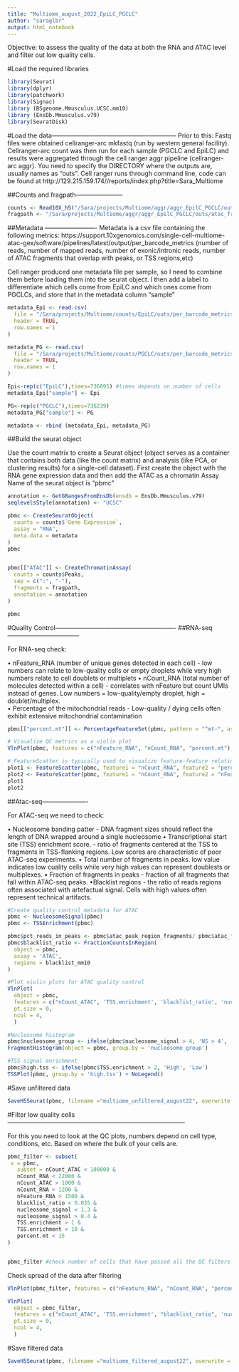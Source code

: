 ---
title: "Multiome_august_2022_EpiLC_PGCLC"
author: "saraglbr"
output: html_notebook
---
Objective: to assess the quality of the data at both the RNA and ATAC level and filter out low quality cells. 

#Load the required libraries 
```{r}
library(Seurat)
library(dplyr)
library(patchwork)
library(Signac)
library (BSgenome.Mmusculus.UCSC.mm10)
library (EnsDb.Mmusculus.v79)
library(SeuratDisk)
```

#Load the data------------------------------------------------------------
Prior to this: Fastq files were obtained cellranger-arc mkfastq (run by western general facility). Cellranger-arc count was then run for each sample (PGCLC and EpiLC) and results were aggregated through the cell ranger aggr pipeline (cellranger-arc aggr). You need to specify the DIRECTORY where the outputs are, usually names as "outs". 
Cell ranger runs through command line, code can be found at http://129.215.159.174//reports/index.php?title=Sara_Multiome

##Counts and fragpath-----------------------
```{r}

counts <- Read10X_h5("/Sara/projects/Multiome/aggr/aggr_EpilC_PGCLC/outs/filtered_feature_bc_matrix.h5")
fragpath <- "/Sara/projects/Multiome/aggr/aggr_EpilC_PGCLC/outs/atac_fragments.tsv.gz"

```


##Metadata -------------------------
Metadata is a csv file containing the following metrics: 
https://support.10xgenomics.com/single-cell-multiome-atac-gex/software/pipelines/latest/output/per_barcode_metrics
(number of reads, number of mapped reads, number of exonic/intronic reads, number of ATAC fragments that overlap with peaks, or TSS regions,etc)

Cell ranger produced one metadata file per sample, so I need to combine them before loading them into the seurat object. I then add a label to differentiate which cells come from EpiLC and which ones come from PGCLCs, and store that in the metadata column "sample"


```{r}
metadata_Epi <- read.csv(
  file = "/Sara/projects/Multiome/counts/EpiLC/outs/per_barcode_metrics.csv",
  header = TRUE,
  row.names = 1
)

metadata_PG <- read.csv(
  file = "/Sara/projects/Multiome/counts/PGCLC/outs/per_barcode_metrics.csv",
  header = TRUE,
  row.names = 1
)

Epi<-rep(c("EpiLC"),times=736095) #times depends on number of cells 
metadata_Epi["sample"] <- Epi 

PG<-rep(c("PGCLC"),times=736239)
metadata_PG["sample"] <- PG 

metadata <- rbind (metadata_Epi, metadata_PG) 
```


##Build the seurat object 

Use the count matrix to create a Seurat object (object serves as a container that contains both data (like the count matrix) and analysis (like PCA, or clustering results) for a single-cell dataset).
First create the object with the RNA gene expression data and then add the ATAC as a chromatin Assay
Name of the seurat object is "pbmc"

```{r}
annotation <- GetGRangesFromEnsDb(ensdb = EnsDb.Mmusculus.v79)
seqlevelsStyle(annotation) <- "UCSC"

pbmc <- CreateSeuratObject(
  counts = counts$`Gene Expression`,
  assay = "RNA",
  meta.data = metadata
)
pbmc


pbmc[["ATAC"]] <- CreateChromatinAssay(
  counts = counts$Peaks,
  sep = c(":", "-"),
  fragments = fragpath,
  annotation = annotation
)

pbmc
```


#Quality Control----------------------------------------------------------
##RNA-seq-----------------------------------

For RNA-seq check:

• nFeature_RNA (number of unique genes detected in each cell) - low numbers can relate to low-quality cells or empty droplets while very high numbers relate to cell doublets or multiplets 
• nCount_RNA (total number of molecules detected within a cell) - correlates with nFeature but count UMIs instead of genes. Low numbers = low-quality/empty droplet, high = doublet/multiplex.  
• Percentage of the mitochondrial reads - Low-quality / dying cells often exhibit extensive mitochondrial contamination

```{r}
pbmc[["percent.mt"]] <- PercentageFeatureSet(pbmc, pattern = "^mt-", assay = "RNA") # calulcate percentage of mitochondial reads, all mitochondial genes start with "mt-"

# Visualize QC metrics as a violin plot
VlnPlot(pbmc, features = c("nFeature_RNA", "nCount_RNA", "percent.mt"), ncol = 3, pt.size = 0)

# FeatureScatter is typically used to visualize feature-feature relationships
plot1 <- FeatureScatter(pbmc, feature1 = "nCount_RNA", feature2 = "percent.mt")
plot2 <- FeatureScatter(pbmc, feature1 = "nCount_RNA", feature2 = "nFeature_RNA")
plot1
plot2
```

##Atac-seq----------------------

For ATAC-seq we need to check: 

•	Nucleosome banding patter - DNA fragment sizes should reflect the length of DNA wrapped around a single nucleosome
•	Transcriptional start site (TSS) enrichment score. -  ratio of fragments centered at the TSS to fragments in TSS-flanking regions. Low scores are characteristic of poor ATAC-seq experiments.
•	Total number of fragments in peaks. low value indicates low cuality cells while very high values can represent doublests or multiplexes.
•	Fraction of fragments in peaks - fraction of all fragments that fall within ATAC-seq peaks.
•Blacklist regions - the ratio of reads regions often associated with artefactual signal. Cells with high values often represent technical artifacts.

```{r}
#Create quality control metadata for ATAC
pbmc <- NucleosomeSignal(pbmc)
pbmc <- TSSEnrichment(pbmc)

pbmc$pct_reads_in_peaks <- pbmc$atac_peak_region_fragments/ pbmc$atac_fragments * 100
pbmc$blacklist_ratio <- FractionCountsInRegion(
  object = pbmc, 
  assay = 'ATAC',
  regions = blacklist_mm10
)
```

```{r}
#Plot violin plots for ATAC quality control
VlnPlot(
  object = pbmc,
  features = c("nCount_ATAC", 'TSS.enrichment', 'blacklist_ratio', 'nucleosome_signal'),
  pt.size = 0,
  ncol = 4,
  )
```


```{r}
#Nucleosome histogram
pbmc$nucleosome_group <- ifelse(pbmc$nucleosome_signal > 4, 'NS > 4', 'NS < 4')
FragmentHistogram(object = pbmc, group.by = 'nucleosome_group')

#TSS signal enrichment 
pbmc$high.tss <- ifelse(pbmc$TSS.enrichment > 2, 'High', 'Low')
TSSPlot(pbmc, group.by = 'high.tss') + NoLegend()
```

#Save unfiltered data 
```{r}
SaveH5Seurat(pbmc, filename ="multiome_unfiltered_august22", overwrite = TRUE) # save seurat object before filtering
```


#Filter low quality cells--------------------------------------------------------------------------------------

For this you need to look at the QC plots, numbers depend on cell type, conditions, etc. Based on where the bulk of your cells are. 

```{r}
pbmc_filter <- subset(
 x = pbmc,
   subset = nCount_ATAC < 100000 &
   nCount_RNA < 22000 &
   nCount_ATAC > 1000 &
   nCount_RNA > 1200 &
   nFeature_RNA > 1500 &
   blacklist_ratio < 0.035 &
   nucleosome_signal < 1.3 &
   nucleosome_signal > 0.4 &
   TSS.enrichment > 1 &
   TSS.enrichment < 10 &
   percent.mt < 15
)


pbmc_filter #check number of cells that have passed all the QC filters

```


Check spread of the data after filtering

```{r}

VlnPlot(pbmc_filter, features = c("nFeature_RNA", "nCount_RNA", "percent.mt"), ncol = 3, pt.size = 0)

VlnPlot(
  object = pbmc_filter,
  features = c("nCount_ATAC", 'TSS.enrichment', "blacklist_ratio", 'nucleosome_signal'),
  pt.size = 0,
  ncol = 4,
  )
```


#Save filtered data 
```{r}
SaveH5Seurat(pbmc, filename ="multiome_filtered_august22", overwrite = TRUE) # save seurat object before filtering
```
